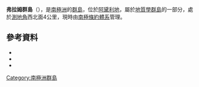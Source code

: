 {{coord|66|38|S|139|50|E|source:GNIS|display=title}}

'''弗拉姆群島'''（{{lang-en|Fram Islands}}），是[[南極洲|南極洲]]的[[群島|群島]]，位於[[阿黛利地|阿黛利地]]，屬於[[地質學群島|地質學群島]]的一部分，處於[[測地角|測地角]]西北面4公里，現時由[[南極條約體系|南極條約體系]]管理。

==參考資料==
*{{cite gnis | type = antarid | id = 5219| name = Fram Islands | accessdate = 2012-04-05}}
*{{cite book |editor-first= Fred G. |editor-last= Alberts |title= Geographic Names of the Antarctic |url= http://archive.org/download/GeographicNamesOfTheAntarctic2ndEdition/Gna-GeographicNamesOfTheAntarctic2ndEdition1995.pdf |accessdate= 2012-04-05 |edition= second |date=June 1995 |publisher= [[United_States_Board_on_Geographic_Names|United States Board on Geographic Names]] |page= 256 }}
*{{usgs-gazetteer|id=5219}}

{{DEFAULTSORT:Fram Islands}}
[[Category:南極洲群島|Category:南極洲群島]]


{{AdélieLand-geo-stub}}